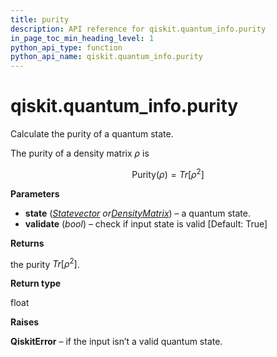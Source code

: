 ```yaml
---
title: purity
description: API reference for qiskit.quantum_info.purity
in_page_toc_min_heading_level: 1
python_api_type: function
python_api_name: qiskit.quantum_info.purity
---
```


# qiskit.quantum\_info.purity

<Function id="qiskit.quantum_info.purity" github="https://github.com/qiskit/qiskit/tree/stable/0.18/qiskit/quantum_info/states/measures.py" signature="purity(state, validate=True)">
  Calculate the purity of a quantum state.

  The purity of a density matrix $\rho$ is

  $$
  \text{Purity}(\rho) = Tr[\rho^2]
  $$

  **Parameters**

  *   **state** ([*Statevector*](qiskit.quantum_info.Statevector "qiskit.quantum_info.Statevector")  *or*[*DensityMatrix*](qiskit.quantum_info.DensityMatrix "qiskit.quantum_info.DensityMatrix")) – a quantum state.
  *   **validate** (*bool*) – check if input state is valid \[Default: True]

  **Returns**

  the purity $Tr[\rho^2]$.

  **Return type**

  float

  **Raises**

  **QiskitError** – if the input isn’t a valid quantum state.
</Function>

